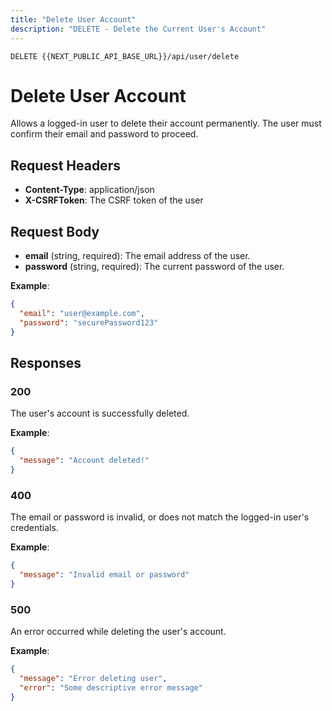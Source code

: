 ```yaml
---
title: "Delete User Account"
description: "DELETE - Delete the Current User's Account"
---
```

```
DELETE {{NEXT_PUBLIC_API_BASE_URL}}/api/user/delete
```

# Delete User Account

Allows a logged-in user to delete their account permanently. The user must confirm their email and password to proceed.

## Request Headers

- **Content-Type**: application/json  
- **X-CSRFToken**: The CSRF token of the user  

## Request Body

- **email** (string, required): The email address of the user.  
- **password** (string, required): The current password of the user.  

**Example**:  
```json
{
  "email": "user@example.com",
  "password": "securePassword123"
}
```

## Responses

### 200
The user's account is successfully deleted.  

**Example**:  
```json
{
  "message": "Account deleted!"
}
```

### 400
The email or password is invalid, or does not match the logged-in user's credentials.  

**Example**:  
```json
{
  "message": "Invalid email or password"
}
```

### 500
An error occurred while deleting the user's account.  

**Example**:  
```json
{
  "message": "Error deleting user",
  "error": "Some descriptive error message"
}
```